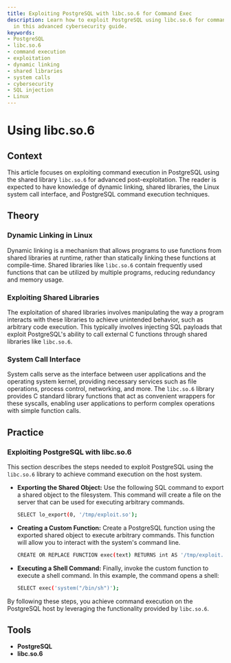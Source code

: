 ```yaml
---
title: Exploiting PostgreSQL with libc.so.6 for Command Exec
description: Learn how to exploit PostgreSQL using libc.so.6 for command execution
  in this advanced cybersecurity guide.
keywords:
- PostgreSQL
- libc.so.6
- command execution
- exploitation
- dynamic linking
- shared libraries
- system calls
- cybersecurity
- SQL injection
- Linux
---
```


# Using libc.so.6

## Context

This article focuses on exploiting command execution in PostgreSQL using the shared library `libc.so.6` for advanced post-exploitation. The reader is expected to have knowledge of dynamic linking, shared libraries, the Linux system call interface, and PostgreSQL command execution techniques.

## Theory

### Dynamic Linking in Linux

Dynamic linking is a mechanism that allows programs to use functions from shared libraries at runtime, rather than statically linking these functions at compile-time. Shared libraries like `libc.so.6` contain frequently used functions that can be utilized by multiple programs, reducing redundancy and memory usage.

### Exploiting Shared Libraries

The exploitation of shared libraries involves manipulating the way a program interacts with these libraries to achieve unintended behavior, such as arbitrary code execution. This typically involves injecting SQL payloads that exploit PostgreSQL's ability to call external C functions through shared libraries like `libc.so.6`.

### System Call Interface

System calls serve as the interface between user applications and the operating system kernel, providing necessary services such as file operations, process control, networking, and more. The `libc.so.6` library provides C standard library functions that act as convenient wrappers for these syscalls, enabling user applications to perform complex operations with simple function calls.

## Practice

### Exploiting PostgreSQL with libc.so.6

This section describes the steps needed to exploit PostgreSQL using the `libc.so.6` library to achieve command execution on the host system.

- **Exporting the Shared Object:**
  Use the following SQL command to export a shared object to the filesystem. This command will create a file on the server that can be used for executing arbitrary commands.

    ```bash
    SELECT lo_export(0, '/tmp/exploit.so');
    ```

- **Creating a Custom Function:**
  Create a PostgreSQL function using the exported shared object to execute arbitrary commands. This function will allow you to interact with the system's command line.

    ```bash
    CREATE OR REPLACE FUNCTION exec(text) RETURNS int AS '/tmp/exploit.so', 'exec' LANGUAGE C STRICT;
    ```

- **Executing a Shell Command:**
  Finally, invoke the custom function to execute a shell command. In this example, the command opens a shell:

    ```bash
    SELECT exec('system("/bin/sh")');
    ```

By following these steps, you achieve command execution on the PostgreSQL host by leveraging the functionality provided by `libc.so.6`.

## Tools

- **PostgreSQL**
- **libc.so.6**